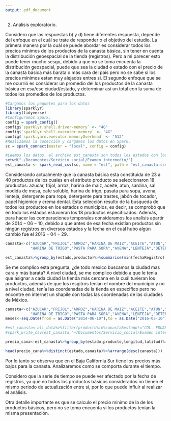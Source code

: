 ```yaml
---
output: pdf_document
---
```

2. Análisis exploratorio.

Considero que las respuestas b) y d) tiene diferentes respuesta, depende del enfoque en el cuál se trate de responder o el objetivo del estudio. La primera manera por la cuál se puede abordar es considerar todos los precios mínimos de los productos de la canasta básica, sin tener en cuenta la distribución geoespacial de la tienda (registros). Pero a mi parecer esto puede tener mucho sesgo, debido a que no se toma encuenta la distribución geospacial, puede que sea la ciudad o estado con el precio de la canasta básica más barata o más cara del país pero no se sabe si los precios mínimos estan muy alejados entres si. El segundo enfoque que se me ocurrió es considerar un promedio del los productos de la canasta básica en esa/ese ciudad/estado, y determinar así un total con la suma de todos los promedios de los productos. 

```r
#Cargamos los paquetes para los datos
library(sparklyr)
library(tidyverse)
#Configuramos Spark.
config = spark_config()
config$`sparklyr.shell.driver-memory` <- "4G"
config$`sparklyr.shell.executor-memory` <- "4G"
config$`spark.yarn.executor.memoryOverhead` <- "512"
#Realizamos la conección y cargamos los datos en Spark.
sc = spark_connect(master = "local", config = config)

#Leemos los datos. el archivo est_canasta son todos los estados con los 18 productos.
setwd("~/Documentos/Servicio_social/Examen intermedio/")
est_canasta <- spark_read_csv(sc, name = "est", path = "est_canasta.csv/")
```

\begin{itemize}
\item[a)] Genera una canasta de productos básicos que te permita comparar los precios geográfica y temporalmente. Justifica tu elección y procedimiento.
\end{itemize}

\textbf{Respuesta:}

Considerando actualmente que la canasta básica esta constituida de 23 a 40 productos de los cuales en el atributo producto se seleccionaron 18 productos: azucar, frijol, arroz, harina de maiz, aceite, atun, sardina, sal modida de mesa, cafe soluble, harina de trigo, pasata para sopa, avena, lenteja, detergente para ropa, detergente para trastes, jabón de tocador, papel higienico y crema dental. Esta selección resulto de la busqueda de todos los productos en los estados o municipios, es decir, se comprobó que en todo los estados estuvieran los 18 productos especificados. Además, para hacer las comparaciones temporales consideramos los analisis apartir de $2014-06-10$, debido a que antes de esa fecha existían productos sin ningún registros en diversos estados y la fecha en el cuál hubo algún cambio fue el $2016-04-29$.

```r
canasta<-c("AZUCAR","FRIJOL","ARROZ","HARINA DE MAIZ","ACEITE","ATUN","SARDINA","SAL MOLIDA DE MESA","CAFE SOLUBLE",
           "HARINA DE TRIGO","PASTA PARA SOPA","AVENA","LENTEJA","DETERGENTE P/ROPA","DETERGENTE P/TRASTES","JABON DE TOCADOR","PAPEL HIGIENICO","CREMA DENTAL")

est_canasta%>%group_by(estado,producto)%>%summarise(min(fechaRegistro))%>%filter(`min(fechaRegistro)`>"2014-06-10")%>%arrange(estado)
```

\begin{itemize}
\item[b)] ¿Cuál es la ciudad más cara del país? ¿Cuál es la más barata?
\end{itemize}

\textbf{Respuesta:}

Se me complico esta pregunta, ¿de todo mexico buscamos la ciudad mas cara y más barata? A nivel ciudad, se me complico debido a que le tenia que asignar a cada ciudad la tienda más cercana en la cuál tuvieran los productos, además de que los resgitros tenían el nombre del municipio y no a nivel ciudad, tenía las coordenadas de la tienda en especifico pero no encontre en internet un shapile con todas las coordenadas de las ciudades de México.

\begin{itemize}
\item[c)] ¿Hay algún patrón estacional entre años?
\end{itemize}

\begin{itemize}
\item[d)] ¿Cuál es el estado más caro y en qué mes?
\end{itemize}

\textbf{Respuesta:}

```r
canasta<-c("AZUCAR","FRIJOL","ARROZ","HARINA DE MAIZ","ACEITE","ATUN","SARDINA","SAL MOLIDA DE MESA","CAFE SOLUBLE",
           "HARINA DE TRIGO","PASTA PARA SOPA","AVENA","LENTEJA","DETERGENTE P/ROPA","DETERGENTE P/TRASTES","JABON DE TOCADOR","PAPEL HIGIENICO","CREMA DENTAL")
meses<-seq.Date(from = as.Date("2014-06-10"),to = as.Date("2016-05-10"),by = "month")

#est_canasta<-all_data%>%filter(producto%in%canasta&estado!="COL. EDUARDO GUERRA")%>%na.omit()
#spark_write_csv(est_canasta,"~/Documentos/Servicio_social/Examen intermedio/est_canasta.csv")

precio_cana<-est_canasta%>%group_by(estado,producto,longitud,latitud)%>%filter(estado!="COL. EDUARDO GUERRA")%>%arrange(fechaRegistro)%>%top_n(1)%>%group_by(estado,producto)%>%summarise(min(precio))%>%arrange(estado)%>%mutate(canasta=sum(`min(precio)`))%>%collect()

head(precio_cana%>%distinct(estado,canasta)%>%arrange(desc(canasta)))
```

Por lo tanto se observa que en el Baja California Sur tiene los precios más bajos para la canasta. Analizaremos como se comporta durante el tiempo.

\begin{itemize}
\item[e)] ¿Cuáles son los principales riesgos de hacer análisis de series de tiempo con estos datos?
\end{itemize}

\textbf{Respuesta:}

Considero que la serie de tiempo se puede ver afectado por la fecha de registros, ya que no todos los productos básicos considerados no tienen el mismo periodo de actualización entre si, por lo que puede influir al realizar el análisis.  

Otra detalle importante es que se calculo el precio minimo de la de los productos básicos, pero no se tomo encuenta si los productos tenían la misma presentación.